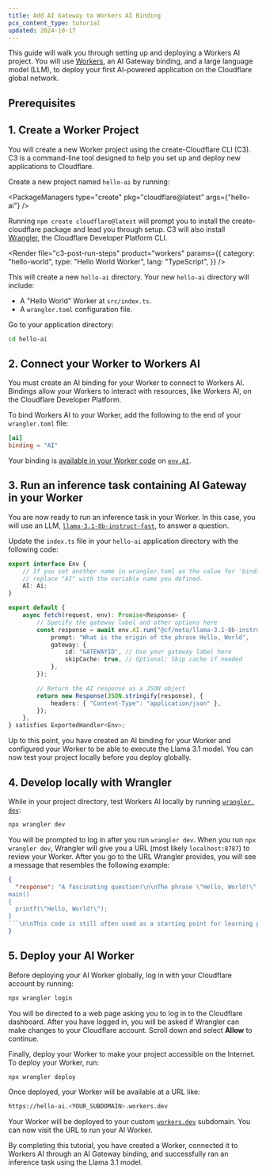 ```yaml
---
title: Add AI Gateway to Workers AI Binding
pcx_content_type: tutorial
updated: 2024-10-17
---
```



This guide will walk you through setting up and deploying a Workers AI project. You will use [Workers](/workers/), an AI Gateway binding, and a large language model (LLM), to deploy your first AI-powered application on the Cloudflare global network.

## Prerequisites

<Render file="prereqs" product="workers" />

## 1. Create a Worker Project

You will create a new Worker project using the create-Cloudflare CLI (C3). C3 is a command-line tool designed to help you set up and deploy new applications to Cloudflare.

Create a new project named `hello-ai` by running:

<PackageManagers type="create" pkg="cloudflare@latest" args={"hello-ai"} />

Running `npm create cloudflare@latest` will prompt you to install the create-cloudflare package and lead you through setup. C3 will also install [Wrangler](/workers/wrangler/), the Cloudflare Developer Platform CLI.

<Render
	file="c3-post-run-steps"
	product="workers"
	params={{
		category: "hello-world",
		type: "Hello World Worker",
		lang: "TypeScript",
	}}
/>

This will create a new `hello-ai` directory. Your new `hello-ai` directory will include:

- A "Hello World" Worker at `src/index.ts`.
- A `wrangler.toml` configuration file.

Go to your application directory:

```bash
cd hello-ai
```

## 2. Connect your Worker to Workers AI

You must create an AI binding for your Worker to connect to Workers AI. Bindings allow your Workers to interact with resources, like Workers AI, on the Cloudflare Developer Platform.

To bind Workers AI to your Worker, add the following to the end of your `wrangler.toml` file:

```toml title="wrangler.toml"
[ai]
binding = "AI"
```

Your binding is [available in your Worker code](/workers/reference/migrate-to-module-workers/#bindings-in-es-modules-format) on [`env.AI`](/workers/runtime-apis/handlers/fetch/).

## 3. Run an inference task containing AI Gateway in your Worker

You are now ready to run an inference task in your Worker. In this case, you will use an LLM, [`llama-3.1-8b-instruct-fast`](/workers-ai/models/llama-3.1-8b-instruct-fast/), to answer a question.

Update the `index.ts` file in your `hello-ai` application directory with the following code:

```typescript title="src/index.ts" {78-81}
export interface Env {
	// If you set another name in wrangler.toml as the value for 'binding',
	// replace "AI" with the variable name you defined.
	AI: Ai;
}

export default {
	async fetch(request, env): Promise<Response> {
		// Specify the gateway label and other options here
		const response = await env.AI.run("@cf/meta/llama-3.1-8b-instruct-fast", {
			prompt: "What is the origin of the phrase Hello, World",
			gateway: {
				id: "GATEWAYID", // Use your gateway label here
				skipCache: true, // Optional: Skip cache if needed
			},
		});

		// Return the AI response as a JSON object
		return new Response(JSON.stringify(response), {
			headers: { "Content-Type": "application/json" },
		});
	},
} satisfies ExportedHandler<Env>;
```

Up to this point, you have created an AI binding for your Worker and configured your Worker to be able to execute the Llama 3.1 model. You can now test your project locally before you deploy globally.

## 4. Develop locally with Wrangler

While in your project directory, test Workers AI locally by running [`wrangler dev`](/workers/wrangler/commands/#dev):

```bash
npx wrangler dev
```

<Render file="ai-local-usage-charges" product="workers" />

You will be prompted to log in after you run `wrangler dev`. When you run `npx wrangler dev`, Wrangler will give you a URL (most likely `localhost:8787`) to review your Worker. After you go to the URL Wrangler provides, you will see a message that resembles the following example:

````json
{
  "response": "A fascinating question!\n\nThe phrase \"Hello, World!\" originates from a simple computer program written in the early days of programming. It is often attributed to Brian Kernighan, a Canadian computer scientist and a pioneer in the field of computer programming.\n\nIn the early 1970s, Kernighan, along with his colleague Dennis Ritchie, were working on the C programming language. They wanted to create a simple program that would output a message to the screen to demonstrate the basic structure of a program. They chose the phrase \"Hello, World!\" because it was a simple and recognizable message that would illustrate how a program could print text to the screen.\n\nThe exact code was written in the 5th edition of Kernighan and Ritchie's book \"The C Programming Language,\" published in 1988. The code, literally known as \"Hello, World!\" is as follows:\n\n```
main()
{
  printf(\"Hello, World!\");
}
```\n\nThis code is still often used as a starting point for learning programming languages, as it demonstrates how to output a simple message to the console.\n\nThe phrase \"Hello, World!\" has since become a catch-all phrase to indicate the start of a new program or a small test program, and is widely used in computer science and programming education.\n\nSincerely, I'm glad I could help clarify the origin of this iconic phrase for you!"
}
````

## 5. Deploy your AI Worker

Before deploying your AI Worker globally, log in with your Cloudflare account by running:

```bash
npx wrangler login
```

You will be directed to a web page asking you to log in to the Cloudflare dashboard. After you have logged in, you will be asked if Wrangler can make changes to your Cloudflare account. Scroll down and select **Allow** to continue.

Finally, deploy your Worker to make your project accessible on the Internet. To deploy your Worker, run:

```bash
npx wrangler deploy
```

Once deployed, your Worker will be available at a URL like:

```bash
https://hello-ai.<YOUR_SUBDOMAIN>.workers.dev
```

Your Worker will be deployed to your custom [`workers.dev`](/workers/configuration/routing/workers-dev/) subdomain. You can now visit the URL to run your AI Worker.

By completing this tutorial, you have created a Worker, connected it to Workers AI through an AI Gateway binding, and successfully ran an inference task using the Llama 3.1 model.
